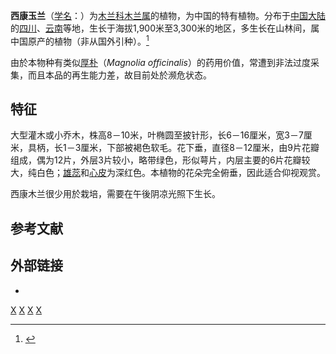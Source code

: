 {{Speciesbox 
| taxon = Magnolia wilsonii
| authority = (Finet et Gagnep.) Rehd.
| status = EN
| status_system = iucn2.3
| status_ref = <ref>{{IUCN2006|assessors=Sun, W.|year=1998|id=31274|title=Magnolia wilsonii|downloaded=2009年12月13日}} 濒危(EN B1+2c v2.3)</ref>
| image = Magnolia wilsonii1UME.jpg
| synonyms = 
* ''Magnolia wilsonii'' (Finet et Gagnep.) Rehd. var. ''petrosa'' Law et M. J. Chia
* ''Oyama wilsonii'' (Finet & Gagnep.) N.H.Xia & C.Y.Wu
}}

'''西康玉兰'''（[[学名|学名]]：{{lang|la|''Magnolia wilsonii''}}）为[[木兰科|木兰科]][[木兰属|木兰属]]的植物，为中国的特有植物。分布于[[中国大陆|中国大陆]]的[[四川|四川]]、[[云南|云南]]等地，生长于海拔1,900米至3,300米的地区，多生长在山林间，属中国原产的植物（非从国外引种）。<ref>{{cite web| url =http://www.bioinfo.cn/db05/KmzwSpecies.php?action=view&id=12723| title =西康玉兰| work =《中国高等植物数据库全库》| publisher =中国科学院微生物研究所| author =昆明植物研究所| accessdate =2009-02-24| language =zh-cn| deadurl =yes| archiveurl =https://web.archive.org/web/20160305035455/http://www.bioinfo.cn/db05/KmzwSpecies.php?action=view&id=12723| archivedate =2016-03-05| df =}}</ref>

由於本物种有类似[[厚朴|厚朴]]（''Magnolia officinalis''）的药用价值，常遭到非法过度采集，而且本品的再生能力差，故目前处於濒危状态。

== 特征 ==
大型灌木或小乔木，株高8－10米，叶椭圆至披针形，长6－16厘米，宽3－7厘米，具柄，长1－3厘米，下部被褐色软毛。花下垂，直径8－12厘米，由9片花瓣组成，偶为12片，外层3片较小，略带绿色，形似萼片，内层主要的6片花瓣较大，纯白色；[[雄蕊|雄蕊]]和[[心皮|心皮]]为深红色。本植物的花朵完全俯垂，因此适合仰视观赏。

西康木兰很少用於栽培，需要在午後阴凉光照下生长。

== 参考文献 ==
{{reflist|2}}

== 外部链接 ==
*{{zh-hans}}{{CVH|Magnolia wilsonii}}

{{Taxonbar}}

[[Category:木兰属|X]]
[[Category:中國特有植物|X]]
[[Category:四川植物|X]]
[[Category:云南植物|X]]